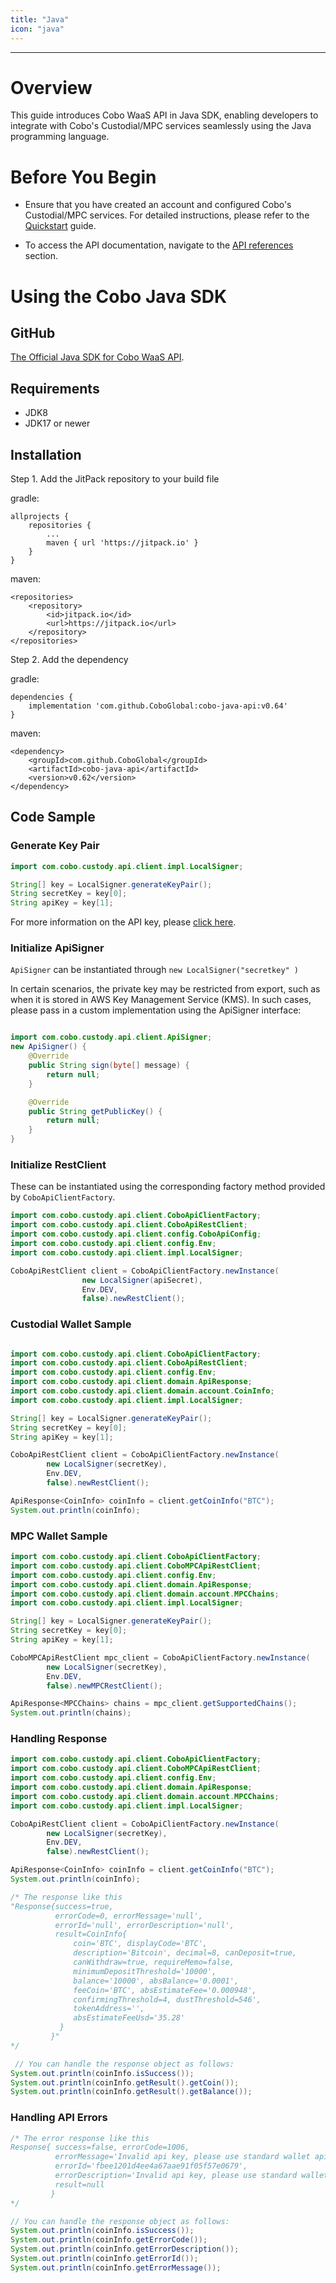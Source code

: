 ```yaml
---
title: "Java"
icon: "java"
---
```


***
# Overview
This guide introduces Cobo WaaS API in Java SDK, enabling developers to integrate with Cobo's Custodial/MPC services seamlessly using the Java programming language.

# Before You Begin
- Ensure that you have created an account and configured Cobo's Custodial/MPC services.
For detailed instructions, please refer to the [Quickstart](https://www.cobo.com/developers/get-started/overview/quickstart) guide.

- To access the API documentation, navigate to the [API references](https://www.cobo.com/developers/api-references/overview/) section.

# Using the Cobo Java SDK

## GitHub
[The Official Java SDK for Cobo WaaS API](https://github.com/CoboGlobal/cobo-java-api).

## Requirements
- JDK8
- JDK17 or newer


## Installation
Step 1. Add the JitPack repository to your build file

gradle:

```
allprojects {
    repositories {
        ...
        maven { url 'https://jitpack.io' }
    }
}
```

maven:

```
<repositories>
    <repository>
        <id>jitpack.io</id>
        <url>https://jitpack.io</url>
    </repository>
</repositories>
```

Step 2. Add the dependency

gradle:

```
dependencies {
    implementation 'com.github.CoboGlobal:cobo-java-api:v0.64'
}
```

maven:

```
<dependency>
    <groupId>com.github.CoboGlobal</groupId>
    <artifactId>cobo-java-api</artifactId>
    <version>v0.62</version>
</dependency>
```

## Code Sample

### Generate Key Pair

```java
import com.cobo.custody.api.client.impl.LocalSigner;

String[] key = LocalSigner.generateKeyPair();
String secretKey = key[0];
String apiKey = key[1];

```
For more information on the API key, please [click here](https://www.cobo.com/developers/api-references/overview/authentication).


### Initialize ApiSigner
`ApiSigner` can be instantiated through `new LocalSigner("secretkey" )`

In certain scenarios, the private key may be restricted from export, such as when it is stored in AWS Key Management Service (KMS).
In such cases, please pass in a custom implementation using the ApiSigner interface:
```java

import com.cobo.custody.api.client.ApiSigner;
new ApiSigner() {
    @Override
    public String sign(byte[] message) {
        return null;
    }

    @Override
    public String getPublicKey() {
        return null;
    }
}
```

### Initialize RestClient
These can be instantiated using the corresponding factory method provided by `CoboApiClientFactory`.

```java
import com.cobo.custody.api.client.CoboApiClientFactory;
import com.cobo.custody.api.client.CoboApiRestClient;
import com.cobo.custody.api.client.config.CoboApiConfig;
import com.cobo.custody.api.client.config.Env;
import com.cobo.custody.api.client.impl.LocalSigner;

CoboApiRestClient client = CoboApiClientFactory.newInstance(
                new LocalSigner(apiSecret),
                Env.DEV,
                false).newRestClient();
```

### Custodial Wallet Sample
```java

import com.cobo.custody.api.client.CoboApiClientFactory;
import com.cobo.custody.api.client.CoboApiRestClient;
import com.cobo.custody.api.client.config.Env;
import com.cobo.custody.api.client.domain.ApiResponse;
import com.cobo.custody.api.client.domain.account.CoinInfo;
import com.cobo.custody.api.client.impl.LocalSigner;

String[] key = LocalSigner.generateKeyPair();
String secretKey = key[0];
String apiKey = key[1];

CoboApiRestClient client = CoboApiClientFactory.newInstance(
        new LocalSigner(secretKey),
        Env.DEV,
        false).newRestClient();

ApiResponse<CoinInfo> coinInfo = client.getCoinInfo("BTC");
System.out.println(coinInfo);

```


### MPC Wallet Sample
```java
import com.cobo.custody.api.client.CoboApiClientFactory;
import com.cobo.custody.api.client.CoboMPCApiRestClient;
import com.cobo.custody.api.client.config.Env;
import com.cobo.custody.api.client.domain.ApiResponse;
import com.cobo.custody.api.client.domain.account.MPCChains;
import com.cobo.custody.api.client.impl.LocalSigner;

String[] key = LocalSigner.generateKeyPair();
String secretKey = key[0];
String apiKey = key[1];

CoboMPCApiRestClient mpc_client = CoboApiClientFactory.newInstance(
        new LocalSigner(secretKey),
        Env.DEV,
        false).newMPCRestClient();

ApiResponse<MPCChains> chains = mpc_client.getSupportedChains();
System.out.println(chains);
```


### Handling Response

```java
import com.cobo.custody.api.client.CoboApiClientFactory;
import com.cobo.custody.api.client.CoboMPCApiRestClient;
import com.cobo.custody.api.client.config.Env;
import com.cobo.custody.api.client.domain.ApiResponse;
import com.cobo.custody.api.client.domain.account.MPCChains;
import com.cobo.custody.api.client.impl.LocalSigner;

CoboApiRestClient client = CoboApiClientFactory.newInstance(
        new LocalSigner(secretKey),
        Env.DEV,
        false).newRestClient();

ApiResponse<CoinInfo> coinInfo = client.getCoinInfo("BTC");
System.out.println(coinInfo);

/* The response like this
"Response{success=true,
          errorCode=0, errorMessage='null',
          errorId='null', errorDescription='null',
          result=CoinInfo{
              coin='BTC', displayCode='BTC',
              description='Bitcoin', decimal=8, canDeposit=true,
              canWithdraw=true, requireMemo=false,
              minimumDepositThreshold='10000',
              balance='10000', absBalance='0.0001',
              feeCoin='BTC', absEstimateFee='0.000948',
              confirmingThreshold=4, dustThreshold=546',
              tokenAddress='',
              absEstimateFeeUsd='35.28'
           }
         }"
*/

 // You can handle the response object as follows:
System.out.println(coinInfo.isSuccess());
System.out.println(coinInfo.getResult().getCoin());
System.out.println(coinInfo.getResult().getBalance());
```

### Handling API Errors
```java
/* The error response like this
Response{ success=false, errorCode=1006,
          errorMessage='Invalid api key, please use standard wallet api key',
          errorId='fbee1201d4ee4a67aae91f05f57e0679',
          errorDescription='Invalid api key, please use standard wallet api key',
          result=null
         }
*/

// You can handle the response object as follows:
System.out.println(coinInfo.isSuccess());
System.out.println(coinInfo.getErrorCode());
System.out.println(coinInfo.getErrorDescription());
System.out.println(coinInfo.getErrorId());
System.out.println(coinInfo.getErrorMessage());
```


